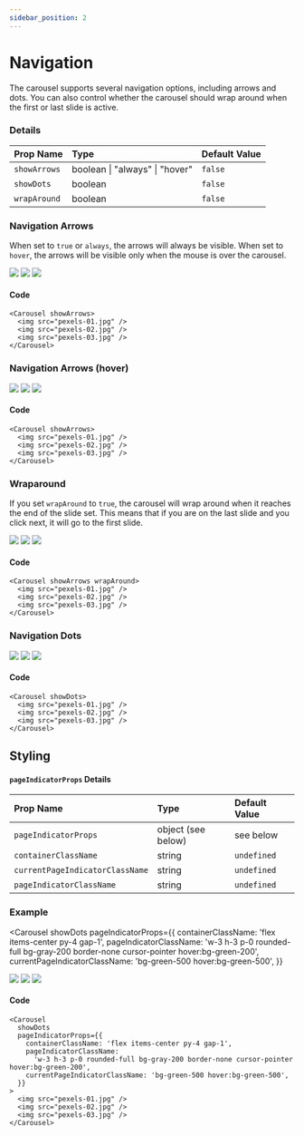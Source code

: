 ```yaml
---
sidebar_position: 2
---
```



# Navigation

The carousel supports several navigation options, including arrows and dots.
You can also control whether the carousel should wrap around when the first or last slide is active.

### Details

| Prop Name          | Type     | Default Value |
| :----------------- | :------- | :------------ |
| `showArrows`       | boolean \| "always" \| "hover" | `false`       |
| `showDots`         | boolean  | `false`       |
| `wrapAround`       | boolean  | `false`        |

### Navigation Arrows

When set to `true` or `always`, the arrows will always be visible. When set to `hover`, the arrows will be visible only when the mouse is over the carousel.

<Carousel showArrows>
  <img src="/open-source/nuka-carousel/img/pexels-01.jpg" />
  <img src="/open-source/nuka-carousel/img/pexels-02.jpg" />
  <img src="/open-source/nuka-carousel/img/pexels-03.jpg" />
</Carousel>

#### Code

```tsx
<Carousel showArrows>
  <img src="pexels-01.jpg" />
  <img src="pexels-02.jpg" />
  <img src="pexels-03.jpg" />
</Carousel>
```

### Navigation Arrows (hover)

<Carousel showArrows="hover">
  <img src="/open-source/nuka-carousel/img/pexels-01.jpg" />
  <img src="/open-source/nuka-carousel/img/pexels-02.jpg" />
  <img src="/open-source/nuka-carousel/img/pexels-03.jpg" />
</Carousel>

#### Code

```tsx
<Carousel showArrows>
  <img src="pexels-01.jpg" />
  <img src="pexels-02.jpg" />
  <img src="pexels-03.jpg" />
</Carousel>
```

### Wraparound

If you set `wrapAround` to `true`, the carousel will wrap around when it reaches the end of the slide set. This means that if you are on the last slide and you click next, it will go to the first slide.

<Carousel showArrows wrapAround>
  <img src="/open-source/nuka-carousel/img/pexels-01.jpg" />
  <img src="/open-source/nuka-carousel/img/pexels-02.jpg" />
  <img src="/open-source/nuka-carousel/img/pexels-03.jpg" />
</Carousel>

#### Code

```tsx
<Carousel showArrows wrapAround>
  <img src="pexels-01.jpg" />
  <img src="pexels-02.jpg" />
  <img src="pexels-03.jpg" />
</Carousel>
```

### Navigation Dots

<Carousel showDots>
  <img src="/open-source/nuka-carousel/img/pexels-01.jpg" />
  <img src="/open-source/nuka-carousel/img/pexels-02.jpg" />
  <img src="/open-source/nuka-carousel/img/pexels-03.jpg" />
</Carousel>

#### Code

```tsx
<Carousel showDots>
  <img src="pexels-01.jpg" />
  <img src="pexels-02.jpg" />
  <img src="pexels-03.jpg" />
</Carousel>
```

## Styling

#### `pageIndicatorProps` Details

| Prop Name                       | Type   | Default Value |
| :------------------------------ | :----- | :------------ |
| `pageIndicatorProps` | object (see below) | see below    |
| `containerClassName`            | string | `undefined`   |
| `currentPageIndicatorClassName` | string | `undefined`   |
| `pageIndicatorClassName`        | string | `undefined`   |

### Example

<Carousel
  showDots
  pageIndicatorProps={{
    containerClassName: 'flex items-center py-4 gap-1',
    pageIndicatorClassName:
      'w-3 h-3 p-0 rounded-full bg-gray-200 border-none cursor-pointer hover:bg-green-200',
    currentPageIndicatorClassName: 'bg-green-500 hover:bg-green-500',
  }}
>
  <img src="/open-source/nuka-carousel/img/pexels-01.jpg" />
  <img src="/open-source/nuka-carousel/img/pexels-02.jpg" />
  <img src="/open-source/nuka-carousel/img/pexels-03.jpg" />
</Carousel>

#### Code

```tsx
<Carousel
  showDots
  pageIndicatorProps={{
    containerClassName: 'flex items-center py-4 gap-1',
    pageIndicatorClassName:
      'w-3 h-3 p-0 rounded-full bg-gray-200 border-none cursor-pointer hover:bg-green-200',
    currentPageIndicatorClassName: 'bg-green-500 hover:bg-green-500',
  }}
>
  <img src="pexels-01.jpg" />
  <img src="pexels-02.jpg" />
  <img src="pexels-03.jpg" />
</Carousel>
```
